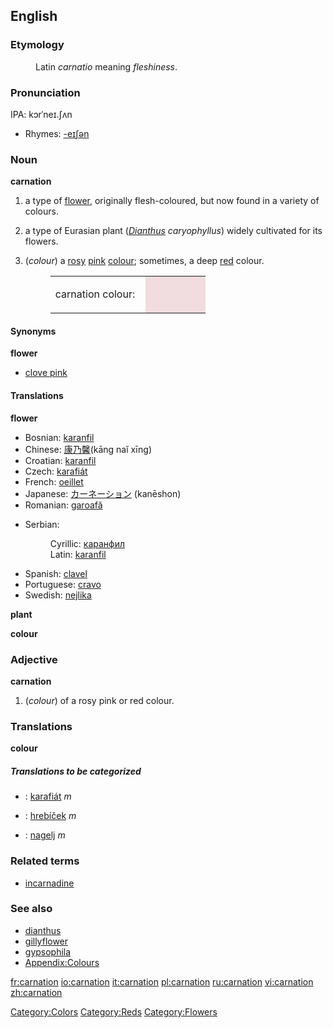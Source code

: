 {{wikipedia}}
==English==

===Etymology===
:Latin ''carnatio'' meaning ''fleshiness''.

===Pronunciation===
IPA: kɔrˈneɪ.ʃʌn

{{wikipedia}}
*Rhymes: [[Rhymes:English:-eɪʃǝn|-eɪʃǝn]]
===Noun===
'''carnation'''
#a type of [[flower]], originally flesh-coloured, but now found in a variety of colours.
#{{botany}} a type of Eurasian plant (''[[Dianthus]] caryophyllus'') widely cultivated for its flowers.
#(''colour'') a [[rose|rosy]] [[pink]] [[colour]]; sometimes, a deep [[red]] colour.
#:<table><tr><td>carnation colour: &nbsp;</td><td bgcolor="#F1DCDF" width="80">&nbsp; </td></tr></table>

====Synonyms====
'''flower'''
*[[clove pink]]

====Translations====
'''flower'''
{{top}}
*Bosnian: [[karanfil#Bosnian|karanfil]] {{m}}
*Chinese: [[康乃馨]](kāng naĭ xīng)
*Croatian: [[karanfil#Croatian|karanfil]] {{m}}
*Czech: [[karafiát]] {{m}}
*French: [[oeillet]]
*Japanese: [[カーネーション]] (kanēshon)
*Romanian: [[garoafă]]
{{mid}}
*Serbian:
*:Cyrillic: [[каранфил#Serbian|каранфил]] {{m}}
*:Latin: [[karanfil#Serbian|karanfil]] {{m}}
*Spanish: [[clavel]]
*Portuguese: [[cravo]]
*Swedish: [[nejlika]]
{{bottom}}

'''plant'''
{{top}}
{{mid}}
{{bottom}}

'''colour'''
{{top}}
{{mid}}
{{bottom}}

===Adjective===
'''carnation'''
#(''colour'') of a rosy pink or red colour.

===Translations===
'''colour'''
{{top}}
{{mid}}
{{bottom}}

=====Translations to be categorized=====
{{checktrans}}
<!--Remove this section once all of the translations below have been moved into the tables above.-->
*{{ttbc|Czech}}: [[karafiát]]  ''m''
*{{ttbc|Slovak}}: [[hrebíček]]  ''m''
*{{ttbc|Slovene}}: [[nagelj]] ''m''

===Related terms===
*[[incarnadine]]

===See also===
*[[dianthus]]
*[[gillyflower]]
*[[gypsophila]]
*[[Wiktionary_Appendix:Colours|Appendix:Colours]]

[[Category:Colors]]
[[Category:Reds]]
[[Category:Flowers]]

[[fr:carnation]]
[[io:carnation]]
[[it:carnation]]
[[pl:carnation]]
[[ru:carnation]]
[[vi:carnation]]
[[zh:carnation]]